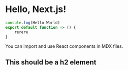# Hello, Next.js!

```js
console.log(Hello World)
export default function => () {
    rerere
}
```

 
You can import and use React components in MDX files.

## This should be a h2 element
